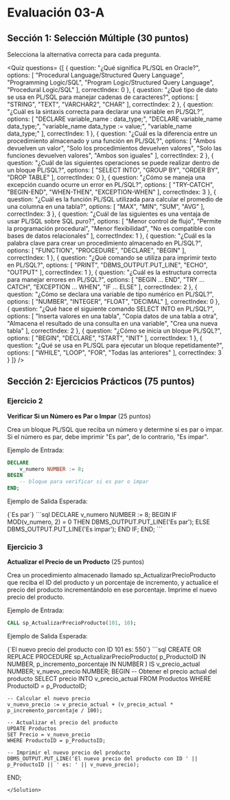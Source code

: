 # Evaluación 03-A

## Sección 1: Selección Múltiple (30 puntos)
Selecciona la alternativa correcta para cada pregunta.

<Quiz questions= {[
  {
    question: "¿Qué significa PL/SQL en Oracle?",
    options: [
      "Procedural Language/Structured Query Language",
      "Programming Logic/SQL",
      "Program Logic/Structured Query Language",
      "Procedural Logic/SQL"
    ],
    correctIndex: 0
  },
  {
    question: "¿Qué tipo de dato se usa en PL/SQL para manejar cadenas de caracteres?",
    options: [
      "STRING",
      "TEXT",
      "VARCHAR2",
      "CHAR"
    ],
    correctIndex: 2
  },
  {
    question: "¿Cuál es la sintaxis correcta para declarar una variable en PL/SQL?",
    options: [
      "DECLARE variable_name : data_type;",
      "DECLARE variable_name data_type;",
      "variable_name data_type := value;",
      "variable_name data_type;"
    ],
    correctIndex: 1
  },
  {
    question: "¿Cuál es la diferencia entre un procedimiento almacenado y una función en PL/SQL?",
    options: [
      "Ambos devuelven un valor",
      "Solo los procedimientos devuelven valores",
      "Solo las funciones devuelven valores",
      "Ambos son iguales"
    ],
    correctIndex: 2
  },
  {
    question: "¿Cuál de las siguientes operaciones se puede realizar dentro de un bloque PL/SQL?",
    options: [
      "SELECT INTO",
      "GROUP BY",
      "ORDER BY",
      "DROP TABLE"
    ],
    correctIndex: 0
  },
  {
    question: "¿Cómo se maneja una excepción cuando ocurre un error en PL/SQL?",
    options: [
      "TRY-CATCH",
      "BEGIN-END",
      "WHEN-THEN",
      "EXCEPTION-WHEN"
    ],
    correctIndex: 3
  },
  {
    question: "¿Cuál es la función PL/SQL utilizada para calcular el promedio de una columna en una tabla?",
    options: [
      "MAX",
      "MIN",
      "SUM",
      "AVG"
    ],
    correctIndex: 3
  },
  {
    question: "¿Cuál de las siguientes es una ventaja de usar PL/SQL sobre SQL puro?",
    options: [
      "Menor control de flujo",
      "Permite la programación procedural",
      "Menor flexibilidad",
      "No es compatible con bases de datos relacionales"
    ],
    correctIndex: 1
  },
  {
    question: "¿Cuál es la palabra clave para crear un procedimiento almacenado en PL/SQL?",
    options: [
      "FUNCTION",
      "PROCEDURE",
      "DECLARE",
      "BEGIN"
    ],
    correctIndex: 1
  },
  {
    question: "¿Qué comando se utiliza para imprimir texto en PL/SQL?",
    options: [
      "PRINT",
      "DBMS_OUTPUT.PUT_LINE",
      "ECHO",
      "OUTPUT"
    ],
    correctIndex: 1
  },
  {
    question: "¿Cuál es la estructura correcta para manejar errores en PL/SQL?",
    options: [
      "BEGIN ... END",
      "TRY ... CATCH",
      "EXCEPTION ... WHEN",
      "IF ... ELSE"
    ],
    correctIndex: 2
  },
  {
    question: "¿Cómo se declara una variable de tipo numérico en PL/SQL?",
    options: [
      "NUMBER",
      "INTEGER",
      "FLOAT",
      "DECIMAL"
    ],
    correctIndex: 0
  },
  {
    question: "¿Qué hace el siguiente comando SELECT INTO en PL/SQL?",
    options: [
      "Inserta valores en una tabla",
      "Copia datos de una tabla a otra",
      "Almacena el resultado de una consulta en una variable",
      "Crea una nueva tabla"
    ],
    correctIndex: 2
  },
  {
    question: "¿Cómo se inicia un bloque PL/SQL?",
    options: [
      "BEGIN",
      "DECLARE",
      "START",
      "INIT"
    ],
    correctIndex: 1
  },
  {
    question: "¿Qué se usa en PL/SQL para ejecutar un bloque repetidamente?",
    options: [
      "WHILE",
      "LOOP",
      "FOR",
      "Todas las anteriores"
    ],
    correctIndex: 3
  }
]} />


## Sección 2: Ejercicios Prácticos (75 puntos) 

### Ejercicio 2
**Verificar Si un Número es Par o Impar** (25 puntos)

Crea un bloque PL/SQL que reciba un número y determine si es par o impar. Si el número es par, debe imprimir "Es par", de lo contrario, "Es impar".

Ejemplo de Entrada:

```sql
DECLARE
    v_numero NUMBER := 8;
BEGIN
    -- bloque para verificar si es par o impar
END;
```
Ejemplo de Salida Esperada:

<TerminalOutput withBg>
{`Es par`}
</TerminalOutput>

<Solution>
```sql
DECLARE
    v_numero NUMBER := 8;
BEGIN
    IF MOD(v_numero, 2) = 0 THEN
        DBMS_OUTPUT.PUT_LINE('Es par');
    ELSE
        DBMS_OUTPUT.PUT_LINE('Es impar');
    END IF;
END;
```
</Solution>

### Ejercicio 3
**Actualizar el Precio de un Producto** (25 puntos)

Crea un procedimiento almacenado llamado sp_ActualizarPrecioProducto que reciba el ID del producto y un porcentaje de incremento, y actualice el precio del producto incrementándolo en ese porcentaje. Imprime el nuevo precio del producto.

Ejemplo de Entrada:
```sql
CALL sp_ActualizarPrecioProducto(101, 10);
```

Ejemplo de Salida Esperada:

<TerminalOutput withBg>
{`El nuevo precio del producto con ID 101 es: 550`}
</TerminalOutput>

<Solution>
```sql
CREATE OR REPLACE PROCEDURE sp_ActualizarPrecioProducto(
    p_ProductoID IN NUMBER,
    p_incremento_porcentaje IN NUMBER
) IS
    v_precio_actual NUMBER;
    v_nuevo_precio NUMBER;
BEGIN
    -- Obtener el precio actual del producto
    SELECT precio INTO v_precio_actual
    FROM Productos
    WHERE ProductoID = p_ProductoID;

    -- Calcular el nuevo precio
    v_nuevo_precio := v_precio_actual + (v_precio_actual * p_incremento_porcentaje / 100);

    -- Actualizar el precio del producto
    UPDATE Productos
    SET Precio = v_nuevo_precio
    WHERE ProductoID = p_ProductoID;

    -- Imprimir el nuevo precio del producto
    DBMS_OUTPUT.PUT_LINE('El nuevo precio del producto con ID ' || p_ProductoID || ' es: ' || v_nuevo_precio);
    
END;
```
</Solution>
